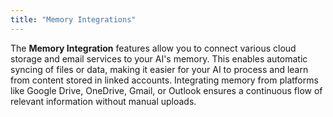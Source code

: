 ```yaml
---
title: "Memory Integrations"
---
```


The **Memory Integration** features allow you to connect various cloud storage and email services to your AI's memory. This enables automatic syncing of files or data, making it easier for your AI to process and learn from content stored in linked accounts. Integrating memory from platforms like Google Drive, OneDrive, Gmail, or Outlook ensures a continuous flow of relevant information without manual uploads.